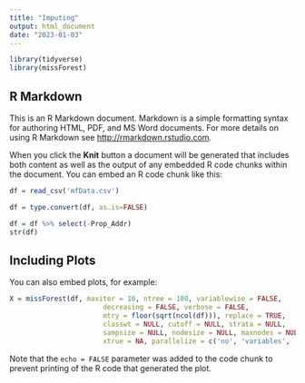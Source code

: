 ```yaml
---
title: "Imputing"
output: html_document
date: "2023-01-03"
---
```


```r
library(tidyverse)
library(missForest)
```

## R Markdown

This is an R Markdown document. Markdown is a simple formatting syntax for authoring HTML, PDF, and MS Word documents. For more details on using R Markdown see <http://rmarkdown.rstudio.com>.

When you click the **Knit** button a document will be generated that includes both content as well as the output of any embedded R code chunks within the document. You can embed an R code chunk like this:

```r
df = read_csv('mfData.csv')

df = type.convert(df, as.is=FALSE)

df = df %>% select(-Prop_Addr)
str(df)
```

## Including Plots

You can also embed plots, for example:

```r
X = missForest(df, maxiter = 10, ntree = 100, variablewise = FALSE,
                       decreasing = FALSE, verbose = FALSE,
                       mtry = floor(sqrt(ncol(df))), replace = TRUE,
                       classwt = NULL, cutoff = NULL, strata = NULL,
                       sampsize = NULL, nodesize = NULL, maxnodes = NULL,
                       xtrue = NA, parallelize = c('no', 'variables', 'forests'))
```

Note that the `echo = FALSE` parameter was added to the code chunk to prevent printing of the R code that generated the plot.
